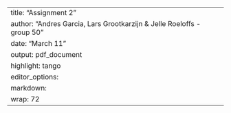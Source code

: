 
---
title: "Assignment 2"
author: "Andres Garcia, Lars Grootkarzijn & Jelle Roeloffs - group 50"
date: "March 11"
output: pdf_document
highlight: tango
editor_options:
  markdown:
    wrap: 72
---
